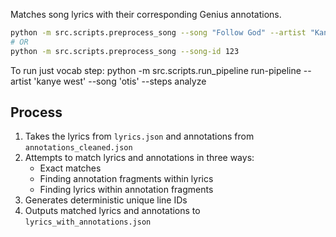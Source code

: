 Matches song lyrics with their corresponding Genius annotations.

```bash
python -m src.scripts.preprocess_song --song "Follow God" --artist "Kanye West"
# OR
python -m src.scripts.preprocess_song --song-id 123
```
To run just vocab step:
python -m src.scripts.run_pipeline run-pipeline --artist 'kanye west' --song 'otis' --steps analyze

## Process

1. Takes the lyrics from `lyrics.json` and annotations from `annotations_cleaned.json`
2. Attempts to match lyrics and annotations in three ways:
   - Exact matches
   - Finding annotation fragments within lyrics
   - Finding lyrics within annotation fragments
3. Generates deterministic unique line IDs
4. Outputs matched lyrics and annotations to `lyrics_with_annotations.json`
